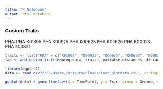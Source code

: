 ```yaml
---
title: "R Notebook"
output: html_notebook
---
```



### Custom Traits
PHA:
PHA	K01895
PHA	K00925
PHA	K00625
PHA	K00626
PHA	K00023
PHA	K03821
```r
traits <- list("PHA" = c("K01895", "K00925", "K00625", "K00626", "K00023", "K03821"))
TAs <- Add_Custom_Trait(RNAseq.data, traits, pairwise.distances, distance.metrics)
```
```r
library(ggplot2)
data <- read.csv2("C:/Users/joris/Downloads/test_plotdata.csv", stringsAsFactors = F)

ggplot(data) + geom_line(aes(x = TimePoint, y = Expr, group = Genome, color = Genome)) + facet_wrap(~KID)
```

